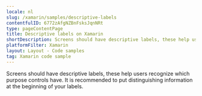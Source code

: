 ```yaml
---
locale: nl
slug: /xamarin/samples/descriptive-labels
contentfulID: 6772zAfgNZBnFsksJqnNRt
type: pageContentPage
title: Descriptive labels on Xamarin
shortDescription: Screens should have descriptive labels, these help users recognize which purpose controls have.
platformFilter: Xamarin
layout: Layout - Code samples
tag: Xamarin code sample
---
```


Screens should have descriptive labels, these help users recognize which purpose controls have. It is recommended to put distinguishing information at the beginning of your labels.

<CodeSample id="screen-labels" locale="nl" platform="xamarin"/>